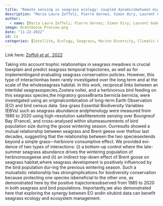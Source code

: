 ```yaml
---
title: "Remote sensing in seagrass ecology: coupled dynamicsbetween migratory herbivorous birds and intertidalmeadows observed by satellite during four decades"
description: "Maria Laura Zoffoli, Pierre Gernez, Simon Oiry, Laurent Godet, Sebastien Dalloyau, Bede Fﬁnian Rowe Davies & Laurent Barillé"
author:
  - name: [Maria Laura Zoffoli; Pierre Gernez; Simon Oiry; Laurent Godet; Sebastien Dalloyau; Bede Fﬁnian Rowe Davies & Laurent Barillé]
image: BrentGoose_Preview.png
date: "11-22-2022"
id: Co
categories: [Satellite, Ecology, Seagrass, Marine Diversity, Climatic Events, Remote Sensing, Co-Author]
---
```


Link here: [Zoffoli *et al.,* 2022](https://zslpublications.onlinelibrary.wiley.com/doi/epdf/10.1002/rse2.319)

Taking into account trophic relationships in seagrass meadows is crucial toexplain and predict seagrass temporal trajectories, as well as for implementingand evaluating seagrass conservation policies. However, this type of interactionhas been rarely investigated over the long term and at the scale of the wholeseagrass habitat. In this work, reciprocal links between an intertidal seagrassspecies,Zostera noltei, and a herbivorous bird feeding on this seagrass species,the migratory gooseBranta bernicla bernicla, were investigated using an originalcombination of long-term Earth Observation (EO) and bird census data. Sea-grass Essential Biodiversity Variables (EBVs) such as seagrass abundance andphenology were measured from 1985 to 2020 using high-resolution satelliteremote sensing over Bourgneuf Bay (France), and cross-analysed within situmeasurements of bird population size during the goose wintering season. Ourresults showed a mutual relationship between seagrass and Brent geese over thefour last decades, suggesting that the relationship between the two speciesextends beyond a simple grass—herbivore consumptive effect. We provided evi-dence of two types of interactions: (i) a bottom-up control where the late-summer seagrass abundance drives the wintering population of herbivorousgeese and (ii) an indirect top-down effect of Brent goose on seagrass habitat,where seagrass development is positively influenced by the bird population dur-ing the previous wintering season. Such a mutualistic relationship has strongimplications for biodiversity conservation because protecting one species isbeneficial to the other one, as demonstrated here by the positive trajectoriesobserved from 1985 to 2020 in both seagrass and bird populations. Importantly,we also demonstrated here that exploring the synergy between EO andin situbird data can benefit seagrass ecology and ecosystem management.

